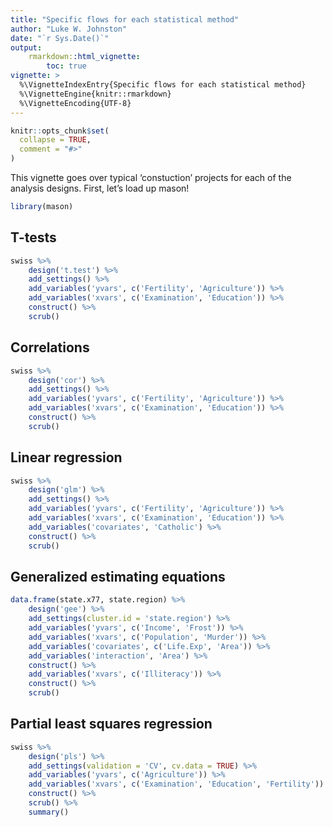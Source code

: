 ```yaml
---
title: "Specific flows for each statistical method"
author: "Luke W. Johnston"
date: "`r Sys.Date()`"
output: 
    rmarkdown::html_vignette:
        toc: true
vignette: >
  %\VignetteIndexEntry{Specific flows for each statistical method}
  %\VignetteEngine{knitr::rmarkdown}
  %\VignetteEncoding{UTF-8}
---
```


```r
knitr::opts_chunk$set(
  collapse = TRUE,
  comment = "#>"
)
```

This vignette goes over typical 'constuction' projects for each of the analysis
designs. First, let's load up mason!

```r
library(mason)
```

## T-tests

```r
swiss %>% 
    design('t.test') %>% 
    add_settings() %>% 
    add_variables('yvars', c('Fertility', 'Agriculture')) %>% 
    add_variables('xvars', c('Examination', 'Education')) %>% 
    construct() %>% 
    scrub()
```

## Correlations

```r
swiss %>% 
    design('cor') %>% 
    add_settings() %>% 
    add_variables('yvars', c('Fertility', 'Agriculture')) %>% 
    add_variables('xvars', c('Examination', 'Education')) %>% 
    construct() %>% 
    scrub()
```

## Linear regression

```r
swiss %>% 
    design('glm') %>% 
    add_settings() %>% 
    add_variables('yvars', c('Fertility', 'Agriculture')) %>% 
    add_variables('xvars', c('Examination', 'Education')) %>% 
    add_variables('covariates', 'Catholic') %>% 
    construct() %>% 
    scrub()
```

## Generalized estimating equations

```r
data.frame(state.x77, state.region) %>% 
    design('gee') %>% 
    add_settings(cluster.id = 'state.region') %>% 
    add_variables('yvars', c('Income', 'Frost')) %>% 
    add_variables('xvars', c('Population', 'Murder')) %>% 
    add_variables('covariates', c('Life.Exp', 'Area')) %>% 
    add_variables('interaction', 'Area') %>% 
    construct() %>% 
    add_variables('xvars', c('Illiteracy')) %>%
    construct() %>%
    scrub()
```

## Partial least squares regression

```r
swiss %>% 
    design('pls') %>% 
    add_settings(validation = 'CV', cv.data = TRUE) %>% 
    add_variables('yvars', c('Agriculture')) %>% 
    add_variables('xvars', c('Examination', 'Education', 'Fertility')) %>% 
    construct() %>% 
    scrub() %>% 
    summary()
```

